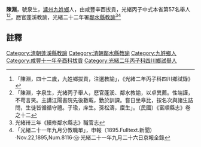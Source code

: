 {{明清人物信息框
| 姓名 =陳淵
| 最高職務 = [[四川|四川]][[鄰水縣|鄰水縣]][[教諭|教諭]]
| 國家 = 大清
| 籍貫 = [[瀘州|瀘州]][[九姓鄉|九姓鄉]]
| 字號 =泉生
| 出生日期 = ？年？月？日
| 逝世日期 = ？年？月？日
| 墓葬 = 
| 配偶 =  
| 親屬 = 曾祖、祖、父，母
| 出身 =咸豐辛酉拔貢光緒丙子舉人 
| 著作 =  
*
}}
'''陳淵'''{{BD|？年||？年||}}，號泉生，[[瀘州|瀘州]][[九姓鄉|九姓鄉]]人，由咸豐辛酉拔貢，光緒丙子中式本省第57名舉人<ref>「陳淵，四十二歲，九姓鄉拔貢，注選教諭」，《光緒二年丙子科四川鄉試錄》</ref><ref>「陳淵，字泉生，光緒丙子舉人，厯官蓬溪、鄰水教諭，以卓異薦。性端謹，不苟言笑。主講江陽書院先後數載，勤於訓課。嘗日坐皋比，按名次與諸生詰問，生徒皆循循守禮。子瑜，庠生。孫松濤，廩生」。（民國）《富順縣志》卷之十二</ref>，厯官蓬溪教諭，光緒二十二年署[[鄰水縣|鄰水縣]][[教諭|教諭]]<ref>光緒卅三年《續修鄰水縣志》職官志</ref><ref>「光緒二十一年九月分教職單」，申報（1895.Fulltext.新聞）·Nov.22,1895,Num.8116·⑫·光緒二十一年九月二十六日京報全錄</ref>
==註釋==
{{reflist}}
{{清朝人物小作品}}
[[Category:清朝蓬溪縣教諭|Category:清朝蓬溪縣教諭]]
[[Category:清朝鄰水縣教諭|Category:清朝鄰水縣教諭]]
[[Category:九姓鄉人|Category:九姓鄉人]]
[[Category:咸豐十一年辛酉科拔貢|Category:咸豐十一年辛酉科拔貢]]
[[Category:光緒二年丙子科四川鄉試舉人|Category:光緒二年丙子科四川鄉試舉人]]